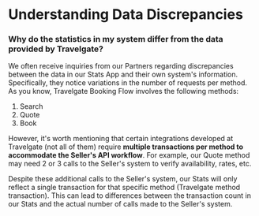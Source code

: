 ﻿---
sidebar_position: 4
---

# Understanding Data Discrepancies

### Why do the statistics in my system differ from the data provided by Travelgate?
We often receive inquiries from our Partners regarding discrepancies between the data in our Stats App and their own system's information. Specifically, they notice variations in the number of requests per method. As you know, Travelgate Booking Flow involves the following methods:
1. Search
2. Quote
3. Book

However, it's worth mentioning that certain integrations developed at Travelgate (not all of them) require **multiple transactions per method to accommodate the Seller's API workflow**. For example, our Quote method may need 2 or 3 calls to the Seller's system to verify availability, rates, etc.

Despite these additional calls to the Seller's system, our Stats will only reflect a single transaction for that specific method (Travelgate method transaction). This can lead to differences between the transaction count in our Stats and the actual number of calls made to the Seller's system.

 
<TipContactCustomerCare/>